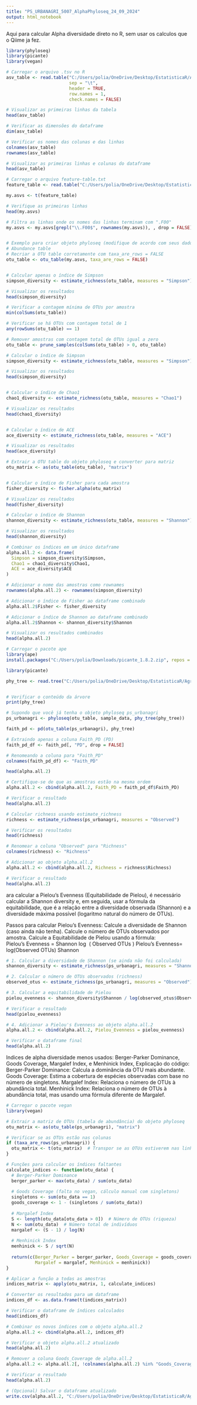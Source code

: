 ```yaml
---
title: "PS_URBANAGRI_5007_AlphaPhyloseq_24_09_2024"
output: html_notebook
---
```


Aqui para calcular Alpha diversidade direto no R, sem usar os calculos que o Qiime ja fez.

```r
library(phyloseq)
library(picante)
library(vegan)
```
```r
# Carregar o arquivo .tsv no R
asv_table <- read.table("C:/Users/polia/OneDrive/Desktop/EstatisticaR/AgrUrbana/16S_AgriUrbana/Qiime/sequenciamento20240524/asv-table.tsv", 
                        sep = "\t", 
                        header = TRUE, 
                        row.names = 1, 
                        check.names = FALSE)

# Visualizar as primeiras linhas da tabela
head(asv_table)
```

```r
# Verificar as dimensões do dataframe
dim(asv_table)

# Verificar os nomes das colunas e das linhas
colnames(asv_table)
rownames(asv_table)

# Visualizar as primeiras linhas e colunas do dataframe
head(asv_table)

```


```r

# Carregar o arquivo feature-table.txt
feature_table <- read.table("C:/Users/polia/OneDrive/Desktop/EstatisticaR/AgrUrbana/16S_AgriUrbana/Qiime/exported-asv-table/feature-table.txt", header = TRUE, row.names = 1, sep = "\t")

my.asvs <- t(feature_table)

# Verifique as primeiras linhas
head(my.asvs)

# Filtra as linhas onde os nomes das linhas terminam com ".F00"
my.asvs <- my.asvs[grepl("\\.F00$", rownames(my.asvs)), , drop = FALSE]



```



```r
# Exemplo para criar objeto phyloseq (modifique de acordo com seus dados)
# Abundance table
# Recriar a OTU table corretamente com taxa_are_rows = FALSE
otu_table <- otu_table(my.asvs, taxa_are_rows = FALSE)


# Calcular apenas o índice de Simpson
simpson_diversity <- estimate_richness(otu_table, measures = "Simpson")

# Visualizar os resultados
head(simpson_diversity)

# Verificar a contagem mínima de OTUs por amostra
min(colSums(otu_table))

# Verificar se há OTUs com contagem total de 1
any(rowSums(otu_table) == 1)

# Remover amostras com contagem total de OTUs igual a zero
otu_table <- prune_samples(colSums(otu_table) > 0, otu_table)

# Calcular o índice de Simpson
simpson_diversity <- estimate_richness(otu_table, measures = "Simpson")

# Visualizar os resultados
head(simpson_diversity)



```

```r
# Calcular o índice de Chao1
chao1_diversity <- estimate_richness(otu_table, measures = "Chao1")

# Visualizar os resultados
head(chao1_diversity)



```


```r
# Calcular o índice de ACE
ace_diversity <- estimate_richness(otu_table, measures = "ACE")

# Visualizar os resultados
head(ace_diversity)

```
```r
# Extrair a OTU table do objeto phyloseq e converter para matriz
otu_matrix <- as(otu_table(otu_table), "matrix")


# Calcular o índice de Fisher para cada amostra
fisher_diversity <- fisher.alpha(otu_matrix)

# Visualizar os resultados
head(fisher_diversity)

```

```r
# Calcular o índice de Shannon
shannon_diversity <- estimate_richness(otu_table, measures = "Shannon")

# Visualizar os resultados
head(shannon_diversity)

```


```r
# Combinar os índices em um único dataframe
alpha.all.2 <- data.frame(
  Simpson = simpson_diversity$Simpson,
  Chao1 = chao1_diversity$Chao1,
  ACE = ace_diversity$ACE
)

# Adicionar o nome das amostras como rownames
rownames(alpha.all.2) <- rownames(simpson_diversity)

# Adicionar o índice de Fisher ao dataframe combinado
alpha.all.2$Fisher <- fisher_diversity

# Adicionar o índice de Shannon ao dataframe combinado
alpha.all.2$Shannon <- shannon_diversity$Shannon

# Visualizar os resultados combinados
head(alpha.all.2)


```

```r
# Carregar o pacote ape
library(ape)
install.packages("C:/Users/polia/Downloads/picante_1.8.2.zip", repos = NULL, type = "win.binary")

library(picante)

phy_tree <- read.tree("C:/Users/polia/OneDrive/Desktop/EstatisticaR/AgrUrbana/16S_AgriUrbana/Qiime/exported-tree/tree.nwk")


# Verificar o conteúdo da árvore
print(phy_tree)

# Supondo que você já tenha o objeto phyloseq ps_urbanagri
ps_urbanagri <- phyloseq(otu_table, sample_data, phy_tree(phy_tree))

faith_pd <- pd(otu_table(ps_urbanagri), phy_tree)

# Extraindo apenas a coluna Faith_PD (PD)
faith_pd_df <- faith_pd[, "PD", drop = FALSE]

# Renomeando a coluna para "Faith_PD"
colnames(faith_pd_df) <- "Faith_PD"

head(alpha.all.2)

# Certifique-se de que as amostras estão na mesma ordem
alpha.all.2 <- cbind(alpha.all.2, Faith_PD = faith_pd_df$Faith_PD)

# Verificar o resultado
head(alpha.all.2)


```

```r
# Calcular richness usando estimate_richness
richness <- estimate_richness(ps_urbanagri, measures = "Observed")

# Verificar os resultados
head(richness)

```
```r
# Renomear a coluna "Observed" para "Richness"
colnames(richness) <- "Richness"

# Adicionar ao objeto alpha.all.2
alpha.all.2 <- cbind(alpha.all.2, Richness = richness$Richness)

# Verificar o resultado
head(alpha.all.2)

```
ara calcular a Pielou's Evenness (Equitabilidade de Pielou), é necessário calcular a Shannon diversity e, em seguida, usar a fórmula da equitabilidade, que é a relação entre a diversidade observada (Shannon) e a diversidade máxima possível (logaritmo natural do número de OTUs).

Passos para calcular Pielou's Evenness:
Calcule a diversidade de Shannon (caso ainda não tenha).
Calcule o número de OTUs observados por amostra.
Calcule a Equitabilidade de Pielou usando a fórmula:
Pielou’s Evenness
=
Shannon
log
⁡
(
Observed OTUs
)
Pielou’s Evenness= 
log(Observed OTUs)
Shannon
​
```r
# 1. Calcular a diversidade de Shannon (se ainda não foi calculada)
shannon_diversity <- estimate_richness(ps_urbanagri, measures = "Shannon")

# 2. Calcular o número de OTUs observados (richness)
observed_otus <- estimate_richness(ps_urbanagri, measures = "Observed")

# 3. Calcular a equitabilidade de Pielou
pielou_evenness <- shannon_diversity$Shannon / log(observed_otus$Observed)

# Verificar o resultado
head(pielou_evenness)

# 4. Adicionar a Pielou's Evenness ao objeto alpha.all.2
alpha.all.2 <- cbind(alpha.all.2, Pielou_Evenness = pielou_evenness)

# Verificar o dataframe final
head(alpha.all.2)

```
Indices de alpha diversidade menos usados: Berger-Parker Dominance, Goods Coverage, Margalef Index, e Menhinick Index,
Explicação do código:
Berger-Parker Dominance: Calcula a dominância da OTU mais abundante.
Goods Coverage: Estima a cobertura de espécies observadas com base no número de singletons.
Margalef Index: Relaciona o número de OTUs à abundância total.
Menhinick Index: Relaciona o número de OTUs à abundância total, mas usando uma fórmula diferente de Margalef.

```r
# Carregar o pacote vegan
library(vegan)

# Extrair a matriz de OTUs (tabela de abundância) do objeto phyloseq
otu_matrix <- as(otu_table(ps_urbanagri), "matrix")

# Verificar se as OTUs estão nas colunas
if (taxa_are_rows(ps_urbanagri)) {
  otu_matrix <- t(otu_matrix)  # Transpor se as OTUs estiverem nas linhas
}

# Funções para calcular os índices faltantes
calculate_indices <- function(otu_data) {
  # Berger-Parker Dominance
  berger_parker <- max(otu_data) / sum(otu_data)
  
  # Goods Coverage (falta no vegan, cálculo manual com singletons)
  singletons <- sum(otu_data == 1)
  goods_coverage <- 1 - (singletons / sum(otu_data))
  
  # Margalef Index
  S <- length(otu_data[otu_data > 0])  # Número de OTUs (riqueza)
  N <- sum(otu_data)  # Número total de indivíduos
  margalef <- (S - 1) / log(N)
  
  # Menhinick Index
  menhinick <- S / sqrt(N)
  
  return(c(Berger_Parker = berger_parker, Goods_Coverage = goods_coverage, 
           Margalef = margalef, Menhinick = menhinick))
}

# Aplicar a função a todas as amostras
indices_matrix <- apply(otu_matrix, 1, calculate_indices)

# Converter os resultados para um dataframe
indices_df <- as.data.frame(t(indices_matrix))

# Verificar o dataframe de índices calculados
head(indices_df)

# Combinar os novos índices com o objeto alpha.all.2
alpha.all.2 <- cbind(alpha.all.2, indices_df)

# Verificar o objeto alpha.all.2 atualizado
head(alpha.all.2)

# Remover a coluna Goods_Coverage de alpha.all.2
alpha.all.2 <- alpha.all.2[, !colnames(alpha.all.2) %in% "Goods_Coverage"]

# Verificar o resultado
head(alpha.all.2)

# (Opcional) Salvar o dataframe atualizado
write.csv(alpha.all.2, "C:/Users/polia/OneDrive/Desktop/EstatisticaR/AgrUrbana/16S_AgriUrbana/Analises/alpha_all_2.csv", row.names = TRUE)

```

